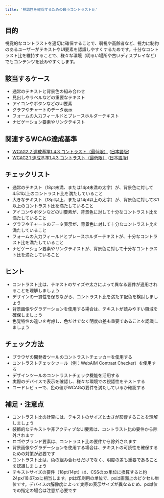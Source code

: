 ```yaml
---
title: '視認性を確保するための最小コントラスト比'
---
```


## 目的

視覚的なコントラストを適切に確保することで、弱視や高齢者など、視力に制約のあるユーザーがテキストやUI要素を認識しやすくするためです。十分なコントラスト比を維持することで、様々な環境（明るい場所や古いディスプレイなど）でもコンテンツを読みやすくします。

## 該当するケース

- 通常のテキストと背景色の組み合わせ
- 見出しやラベルなどの重要なテキスト
- アイコンやボタンなどのUI要素
- グラフやチャートのデータ表示
- フォームの入力フィールドとプレースホルダーテキスト
- ナビゲーション要素やリンクテキスト

## 関連するWCAG達成基準

- [WCAG2.2 達成基準1.4.3 コントラスト（最低限）](https://www.w3.org/WAI/WCAG22/Understanding/contrast-minimum) ([日本語版](https://waic.jp/translations/WCAG21/Understanding/contrast-minimum))
- [WCAG2.1 達成基準1.4.3 コントラスト（最低限）](https://www.w3.org/WAI/WCAG21/Understanding/contrast-minimum) ([日本語版](https://waic.jp/translations/WCAG21/Understanding/contrast-minimum))

## チェックリスト

- 通常のテキスト（18pt未満、または14pt未満の太字）が、背景色に対して4.5:1以上のコントラスト比を満たしていること
- 大きなテキスト（18pt以上、または14pt以上の太字）が、背景色に対して3:1以上のコントラスト比を満たしていること
- アイコンやボタンなどのUI要素が、背景色に対して十分なコントラスト比を満たしていること
- グラフやチャートのデータ表示が、背景色に対して十分なコントラスト比を満たしていること
- フォームの入力フィールドとプレースホルダーテキストが、十分なコントラスト比を満たしていること
- ナビゲーション要素やリンクテキストが、背景色に対して十分なコントラスト比を満たしていること

## ヒント

- コントラスト比は、テキストのサイズや太さによって異なる要件が適用されることを理解しましょう
- デザインの一貫性を保ちながら、コントラスト比を満たす配色を検討しましょう
- 背景画像やグラデーションを使用する場合は、テキストが読みやすい領域を確保しましょう
- 色覚特性の違いを考慮し、色だけでなく明度の差も重要であることを認識しましょう

## チェック方法

- ブラウザの開発者ツールのコントラストチェッカーを使用する
- コントラストチェックツール（例：WebAIM Contrast Checker）を使用する
- デザインツールのコントラストチェック機能を活用する
- 実際のデバイスで表示を確認し、様々な環境での視認性をテストする
- コードレビューで、色の値がWCAGの要件を満たしているか確認する

## 補足・注意点

- コントラスト比の計算には、テキストのサイズと太さが影響することを理解しましょう
- 装飾的なテキストや非アクティブなUI要素は、コントラスト比の要件から除外されます
- ロゴやブランド要素は、コントラスト比の要件から除外されます
- 背景画像やグラデーションを使用する場合は、テキストの可読性を確保するための対策が必要です
- コントラスト比は、色の組み合わせだけでなく、明度の差も重要であることを認識しましょう
- テキストサイズの要件（18pt/14pt）は、CSSのpx単位に換算すると約24px/18.67pxに相当します。ptは印刷用の単位で、pxは画面上のピクセル単位です。デバイスの解像度によって実際の表示サイズが異なるため、px単位での指定の場合は注意が必要です 